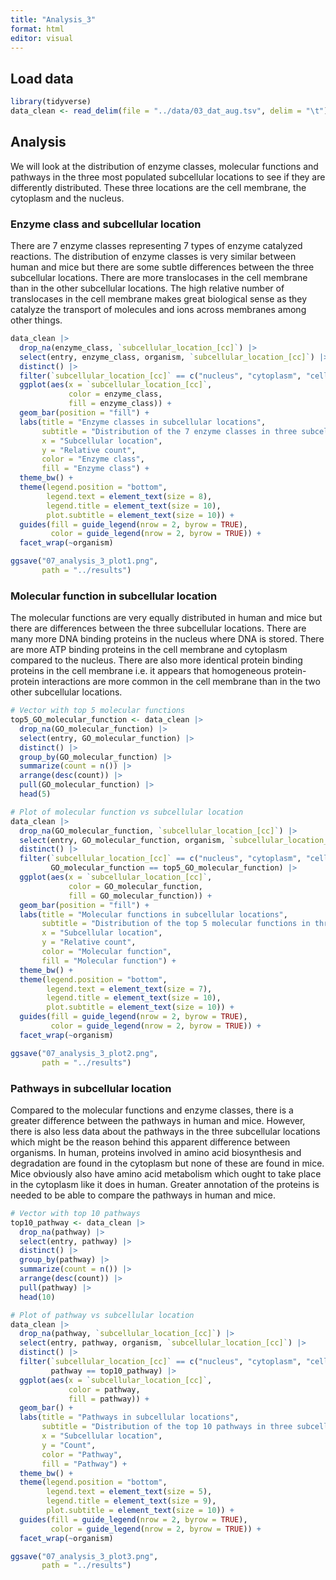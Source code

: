 ```yaml
---
title: "Analysis_3"
format: html
editor: visual
---
```


## Load data

```r
library(tidyverse)
data_clean <- read_delim(file = "../data/03_dat_aug.tsv", delim = "\t")
```

## Analysis

We will look at the distribution of enzyme classes, molecular functions and pathways in the three most populated subcellular locations to see if they are differently distributed. These three locations are the cell membrane, the cytoplasm and the nucleus.

### Enzyme class and subcellular location

There are 7 enzyme classes representing 7 types of enzyme catalyzed reactions. The distribution of enzyme classes is very similar between human and mice but there are some subtle differences between the three subcellular locations. There are more translocases in the cell membrane than in the other subcellular locations. The high relative number of translocases in the cell membrane makes great biological sense as they catalyze the transport of molecules and ions across membranes among other things.

```r
data_clean |>
  drop_na(enzyme_class, `subcellular_location_[cc]`) |>
  select(entry, enzyme_class, organism, `subcellular_location_[cc]`) |>
  distinct() |>
  filter(`subcellular_location_[cc]` == c("nucleus", "cytoplasm", "cell membrane")) |>
  ggplot(aes(x = `subcellular_location_[cc]`,
             color = enzyme_class,
             fill = enzyme_class)) +
  geom_bar(position = "fill") +
  labs(title = "Enzyme classes in subcellular locations",
       subtitle = "Distribution of the 7 enzyme classes in three subcellular locations",
       x = "Subcellular location",
       y = "Relative count",
       color = "Enzyme class",
       fill = "Enzyme class") +
  theme_bw() +
  theme(legend.position = "bottom",
        legend.text = element_text(size = 8),
        legend.title = element_text(size = 10),
        plot.subtitle = element_text(size = 10)) +
  guides(fill = guide_legend(nrow = 2, byrow = TRUE),
         color = guide_legend(nrow = 2, byrow = TRUE)) +
  facet_wrap(~organism)

ggsave("07_analysis_3_plot1.png",
       path = "../results")
```

### Molecular function in subcellular location

The molecular functions are very equally distributed in human and mice but there are differences between the three subcellular locations. There are many more DNA binding proteins in the nucleus where DNA is stored. There are more ATP binding proteins in the cell membrane and cytoplasm compared to the nucleus. There are also more identical protein binding proteins in the cell membrane i.e. it appears that homogeneous protein-protein interactions are more common in the cell membrane than in the two other subcellular locations.

```r
# Vector with top 5 molecular functions
top5_GO_molecular_function <- data_clean |>
  drop_na(GO_molecular_function) |>
  select(entry, GO_molecular_function) |>
  distinct() |>
  group_by(GO_molecular_function) |>
  summarize(count = n()) |>
  arrange(desc(count)) |>
  pull(GO_molecular_function) |>
  head(5)
```

```r
# Plot of molecular function vs subcellular location
data_clean |>
  drop_na(GO_molecular_function, `subcellular_location_[cc]`) |>
  select(entry, GO_molecular_function, organism, `subcellular_location_[cc]`) |>
  distinct() |>
  filter(`subcellular_location_[cc]` == c("nucleus", "cytoplasm", "cell membrane"),
         GO_molecular_function == top5_GO_molecular_function) |>
  ggplot(aes(x = `subcellular_location_[cc]`,
             color = GO_molecular_function,
             fill = GO_molecular_function)) +
  geom_bar(position = "fill") +
  labs(title = "Molecular functions in subcellular locations",
       subtitle = "Distribution of the top 5 molecular functions in three subcellular locations",
       x = "Subcellular location",
       y = "Relative count",
       color = "Molecular function",
       fill = "Molecular function") +
  theme_bw() +
  theme(legend.position = "bottom",
        legend.text = element_text(size = 7),
        legend.title = element_text(size = 10),
        plot.subtitle = element_text(size = 10)) +
  guides(fill = guide_legend(nrow = 2, byrow = TRUE),
         color = guide_legend(nrow = 2, byrow = TRUE)) +
  facet_wrap(~organism)

ggsave("07_analysis_3_plot2.png",
       path = "../results")
```

### Pathways in subcellular location

Compared to the molecular functions and enzyme classes, there is a greater difference between the pathways in human and mice. However, there is also less data about the pathways in the three subcellular locations which might be the reason behind this apparent difference between organisms. In human, proteins involved in amino acid biosynthesis and degradation are found in the cytoplasm but none of these are found in mice. Mice obviously also have amino acid metabolism which ought to take place in the cytoplasm like it does in human. Greater annotation of the proteins is needed to be able to compare the pathways in human and mice.

```r
# Vector with top 10 pathways
top10_pathway <- data_clean |>
  drop_na(pathway) |>
  select(entry, pathway) |>
  distinct() |>
  group_by(pathway) |>
  summarize(count = n()) |>
  arrange(desc(count)) |>
  pull(pathway) |> 
  head(10)
```

```r
# Plot of pathway vs subcellular location
data_clean |>
  drop_na(pathway, `subcellular_location_[cc]`) |>
  select(entry, pathway, organism, `subcellular_location_[cc]`) |>
  distinct() |>
  filter(`subcellular_location_[cc]` == c("nucleus", "cytoplasm", "cell membrane"),
         pathway == top10_pathway) |>
  ggplot(aes(x = `subcellular_location_[cc]`,
             color = pathway,
             fill = pathway)) +
  geom_bar() +
  labs(title = "Pathways in subcellular locations",
       subtitle = "Distribution of the top 10 pathways in three subcellular locations",
       x = "Subcellular location",
       y = "Count",
       color = "Pathway",
       fill = "Pathway") +
  theme_bw() +
  theme(legend.position = "bottom",
        legend.text = element_text(size = 5),
        legend.title = element_text(size = 9),
        plot.subtitle = element_text(size = 10)) +
  guides(fill = guide_legend(nrow = 2, byrow = TRUE),
         color = guide_legend(nrow = 2, byrow = TRUE)) +
  facet_wrap(~organism)

ggsave("07_analysis_3_plot3.png",
       path = "../results")
```
